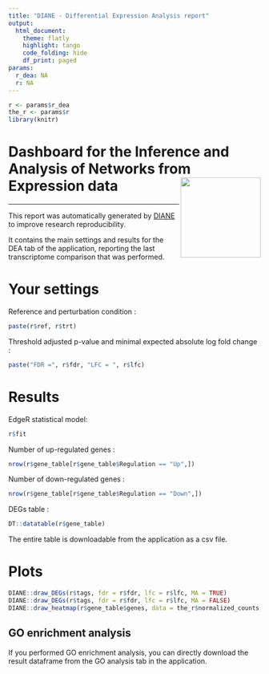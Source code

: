 ```yaml
---
title: "DIANE - Differential Expression Analysis report"
output: 
  html_document:
    theme: flatly
    highlight: tango
    code_folding: hide
    df_print: paged
params:
  r_dea: NA
  r: NA
---
```


```r
r <- params$r_dea
the_r <- params$r
library(knitr)
```

# Dashboard for the Inference and Analysis of Networks from Expression data <img src="favicon.ico" align="right" width="160"/>

------------------------------------------------------------------------

This report was automatically generated by [DIANE](https://oceanecsn.github.io/DIANE) to improve research reproducibility.

It contains the main settings and results for the DEA tab of the application, reporting the last transcriptome comparison that was performed.

# Your settings

Reference and perturbation condition :

```r
paste(r$ref, r$trt)
```

Threshold adjusted p-value and minimal expected absolute log fold change :

```r
paste("FDR =", r$fdr, "LFC = ", r$lfc)
```

# Results

EdgeR statistical model:

```r
r$fit
```

Number of up-regulated genes :

```r
nrow(r$gene_table[r$gene_table$Regulation == "Up",])
```

Number of down-regulated genes :

```r
nrow(r$gene_table[r$gene_table$Regulation == "Down",])
```

DEGs table :

```r
DT::datatable(r$gene_table)
```

The entire table is downloadable from the application as a csv file.

# Plots

```r
DIANE::draw_DEGs(r$tags, fdr = r$fdr, lfc = r$lfc, MA = TRUE)
DIANE::draw_DEGs(r$tags, fdr = r$fdr, lfc = r$lfc, MA = FALSE)
DIANE::draw_heatmap(r$gene_table$genes, data = the_r$normalized_counts, title = paste(r$ref, "versus", r$trt))
```

## GO enrichment analysis

If you performed GO enrichment analysis, you can directly download the result dataframe from the GO analysis tab in the application.
